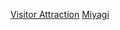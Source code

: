 {{日本行政區劃分類導航|觀光地}}
{{Commonscat|Visitor attractions in Miyagi prefecture}}

[[Category:宮城縣|Visitor Attraction]]
[[Category:日本各都道府縣旅遊景點|Miyagi]]